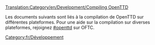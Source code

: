 [[Translation:Category/en/Development/Compiling OpenTTD]]

[[Category:fr/Développement]]

Les documents suivants sont liés à la compilation de OpenTTD sur différentes plateformes. Pour une aide sur la compilation sur diverses plateformes, rejoignez [irc://irc.oftc.net/openttd.compile #openttd] sur OFTC.